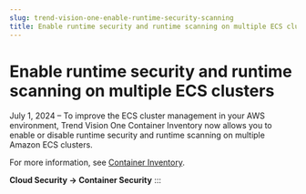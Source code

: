 ```yaml
---
slug: trend-vision-one-enable-runtime-security-scanning
title: Enable runtime security and runtime scanning on multiple ECS clusters
---
```

# Enable runtime security and runtime scanning on multiple ECS clusters

July 1, 2024 – To improve the ECS cluster management in your AWS environment, Trend Vision One Container Inventory now allows you to enable or disable runtime security and runtime scanning on multiple Amazon ECS clusters.

For more information, see [Container Inventory](container-inventory.mdx).

**Cloud Security → Container Security**
:::
